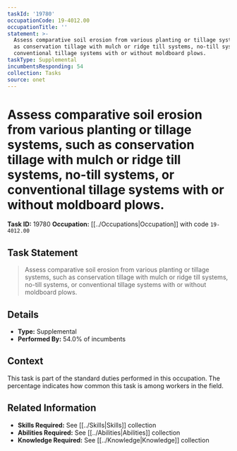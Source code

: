 ```yaml
---
taskId: '19780'
occupationCode: 19-4012.00
occupationTitle: ''
statement: >-
  Assess comparative soil erosion from various planting or tillage systems, such
  as conservation tillage with mulch or ridge till systems, no-till systems, or
  conventional tillage systems with or without moldboard plows.
taskType: Supplemental
incumbentsResponding: 54
collection: Tasks
source: onet
---
```

# Assess comparative soil erosion from various planting or tillage systems, such as conservation tillage with mulch or ridge till systems, no-till systems, or conventional tillage systems with or without moldboard plows.

**Task ID:** 19780
**Occupation:** [[../Occupations|Occupation]] with code `19-4012.00`

## Task Statement

> Assess comparative soil erosion from various planting or tillage systems, such as conservation tillage with mulch or ridge till systems, no-till systems, or conventional tillage systems with or without moldboard plows.

## Details

- **Type:** Supplemental
- **Performed By:** 54.0% of incumbents

## Context

This task is part of the standard duties performed in this occupation. The percentage indicates how common this task is among workers in the field.

## Related Information

- **Skills Required:** See [[../Skills|Skills]] collection
- **Abilities Required:** See [[../Abilities|Abilities]] collection
- **Knowledge Required:** See [[../Knowledge|Knowledge]] collection
